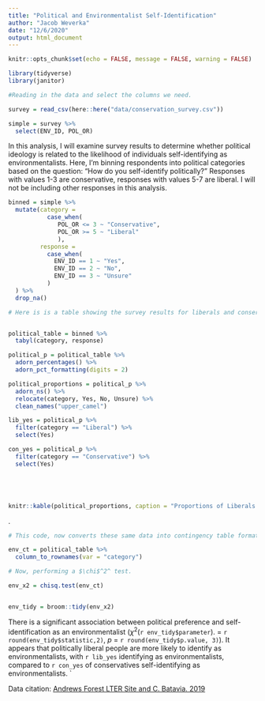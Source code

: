```yaml
---
title: "Political and Environmentalist Self-Identification"
author: "Jacob Weverka"
date: "12/6/2020"
output: html_document
---
```


```r
knitr::opts_chunk$set(echo = FALSE, message = FALSE, warning = FALSE)

library(tidyverse)
library(janitor)

```


```r

#Reading in the data and select the columns we need.

survey = read_csv(here::here("data/conservation_survey.csv"))

simple = survey %>%
  select(ENV_ID, POL_OR)

```

In this analysis, I will examine survey results to determine whether political ideology is related to the likelihood of individuals self-identifying as environmentalists. Here, I'm binning respondents into political categories based on the question:  "How do you self-identify politically?" Responses with values 1-3 are conservative, responses with values 5-7 are liberal. I will not be including other responses in this analysis.

```r
binned = simple %>%
  mutate(category = 
           case_when(
              POL_OR <= 3 ~ "Conservative",
              POL_OR >= 5 ~ "Liberal"
              ),
         response = 
           case_when(
             ENV_ID == 1 ~ "Yes",
             ENV_ID == 2 ~ "No",
             ENV_ID == 3 ~ "Unsure"
           )
  ) %>%
  drop_na()
```





```r
# Here is is a table showing the survey results for liberals and conservatives asked if they agree with the statement "I consider myself an environmentalist."


political_table = binned %>%
  tabyl(category, response)

political_p = political_table %>%
  adorn_percentages() %>%
  adorn_pct_formatting(digits = 2)

political_proportions = political_p %>%
  adorn_ns() %>%
  relocate(category, Yes, No, Unsure) %>%
  clean_names("upper_camel")

lib_yes = political_p %>%
  filter(category == "Liberal") %>%
  select(Yes)

con_yes = political_p %>%
  filter(category == "Conservative") %>%
  select(Yes)





knitr::kable(political_proportions, caption = "Proportions of Liberals and Conservatives that Identify as Environmentalists. Actual survey counts are in parentheses next to percentages.")

```



.
```r

# This code, now converts these same data into contingency table format so we can do a $\chi$^2^ test

env_ct = political_table %>%
  column_to_rownames(var = "category")


```




```r

# Now, performing a $\chi$^2^ test.

env_x2 = chisq.test(env_ct)


env_tidy = broom::tidy(env_x2)

```
There is a significant association between political preference and self-identification as an environmentalist ($\chi$^2^(`r env_tidy$parameter`). = `r round(env_tidy$statistic,2)`, *p* = `r round(env_tidy$p.value, 3)`). It appears that politically liberal people are more likely to identify as environmentalists, with `r lib_yes ` identifying as environmentalists, compared to `r con_yes` of conservatives self-identifying as environmentalists.        `



Data citation: [Andrews Forest LTER Site and C. Batavia. 2019](https://doi.org/10.6073/pasta/926e6270e324a1322a900da14d38b96c)




























